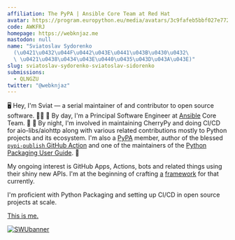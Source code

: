 ```yaml
---
affiliation: The PyPA | Ansible Core Team at Red Hat
avatar: https://program.europython.eu/media/avatars/3c9fafeb5bbf027e772a9309fe604fe7_zLjzRxr.jpg
code: AWKFRJ
homepage: https://webknjaz.me
mastodon: null
name: "Sviatoslav Sydorenko
  (\u0421\u0432\u044F\u0442\u043E\u0441\u043B\u0430\u0432\
  \ \u0421\u0438\u0434\u043E\u0440\u0435\u043D\u043A\u043E)"
slug: sviatoslav-sydorenko-sviatoslav-sidorenko
submissions:
  - QLNGZU
twitter: "@webknjaz"
---
```


🖥️ Hey, I'm Sviat — a serial maintainer of and contributor to open source
software. 👨‍💻 🌄 By day, I'm a Principal Software Engineer at [Ansible] Core
Team. 🌅 🌇 By night, I'm involved in maintaining CherryPy and doing CI/CD for
aio-libs/aiohttp along with various related contributions mostly to Python
projects and its ecosystem. I'm also a [PyPA] member, author of the blessed
[`pypi-publish` GitHub Action] and one of the maintainers of the [Python
Packaging User Guide]. 🌆

My ongoing interest is GitHub Apps, Actions, bots and related things using their
shiny new APIs. I'm at the beginning of crafting [a][octomachinery]
[framework][octomachinery on GitHub] for that currently.

I'm proficient with Python Packaging and setting up CI/CD in open source
projects at scale.

[This is me.][GitHub Sponsors]

[![SWUbanner]][SWUdocs]

[Ansible]: https://github.com/ansible
[PyPA]: https://github.com/pypa
[`pypi-publish` GitHub Action]:
  https://github.com/marketplace/actions/pypi-publish
[Python Packaging User Guide]: https://packaging.python.org
[octomachinery]: https://octomachinery.dev
[octomachinery on GitHub]: https://github.com/sanitizers/octomachinery
[GitHub Sponsors]: https://github.com/sponsors/webknjaz
[SWUbanner]:
  https://raw.githubusercontent.com/vshymanskyy/StandWithUkraine/main/banner-personal-page.svg
[SWUdocs]:
  https://github.com/vshymanskyy/StandWithUkraine/blob/main/docs/README.md
